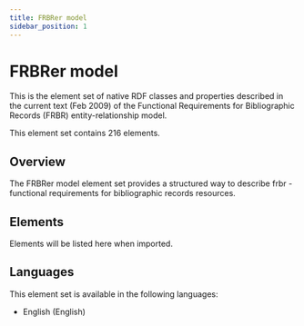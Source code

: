 ```yaml
---
title: FRBRer model
sidebar_position: 1
---
```


# FRBRer model

This is the element set of native RDF classes and properties described in the current text (Feb 2009) of the Functional Requirements for Bibliographic Records (FRBR) entity-relationship model.

This element set contains 216 elements.

## Overview

The FRBRer model element set provides a structured way to describe frbr - functional requirements for bibliographic records resources.

## Elements

Elements will be listed here when imported.

## Languages

This element set is available in the following languages:
- English (English)
